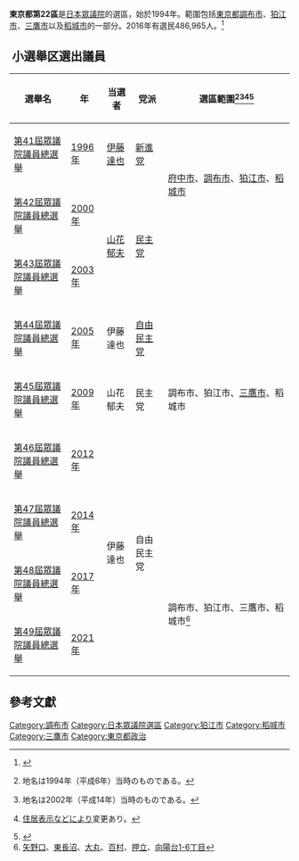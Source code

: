 {{expand language|ja}}
{{日本眾議院選舉區
|東京都第22區
|image=File:衆議院小選挙区 東京都2.svg}}
'''東京都第22區'''是[[日本|日本]][[日本眾議院|眾議院]]的選區，始於1994年。範圍包括[[東京都|東京都]][[調布市|調布市]]、[[狛江市|狛江市]]、[[三鷹市|三鷹市]]以及[[稻城市|稻城市]]的一部分。2016年有選民486,965人。<ref>{{Cite web |url=http://www.soumu.go.jp/senkyo/senkyo_s/data/index.html |title=日本總務省 |access-date=2010-01-08 |archive-date=2018-10-05 |archive-url=https://web.archive.org/web/20181005012504/http://www.soumu.go.jp/senkyo/senkyo_s/data/index.html |dead-url=no }}</ref>

== 小選舉区選出議員 ==
{| class="wikitable"
!選舉名
!年
!当選者
!党派
! style="width:45%" |選區範圍<ref>{{Cite web|title=衆議院トップページ  >立法情報  >制定法律情報  >第131回国会　制定法律の一覧  >法律第百四号（平六・一一・二五）|url=https://www.shugiin.go.jp/internet/itdb_housei.nsf/html/houritsu/13119941125104.htm|accessdate=2021年10月1日|date=平成6年11月25日|publisher=[[衆議院|衆議院]]|archive-date=2021年12月30日|archive-url=https://web.archive.org/web/20211230142539/https://www.shugiin.go.jp/internet/itdb_housei.nsf/html/houritsu/13119941125104.htm|dead-url=no}}地名は1994年（平成6年）当時のものである。</ref><ref>{{Cite web|title=衆議院トップページ  >立法情報  >制定法律情報  >第154回国会　制定法律の一覧  >公職選挙法の一部を改正する法律 法律第九十五号（平一四・七・三一）|url=https://www.shugiin.go.jp/internet/itdb_housei.nsf/html/housei/15420020731095.htm|accessdate=2021年10月1日|date=平成14年7月31日|publisher=[[衆議院|衆議院]]|archive-date=2022年2月22日|archive-url=https://web.archive.org/web/20220222172059/https://www.shugiin.go.jp/internet/itdb_housei.nsf/html/housei/15420020731095.htm|dead-url=no}}地名は2002年（平成14年）当時のものである。</ref><ref>{{Cite web|title=衆議院トップページ  >立法情報  >制定法律情報  >第193回国会　制定法律の一覧  >衆議院議員選挙区画定審議会設置法及び公職選挙法の一部を改正する法律の一部を改正する法律 法律第五十八号（平二九・六・一六）|url=https://www.shugiin.go.jp/internet/itdb_housei.nsf/html/housei/19320170616058.htm|accessdate=2021年10月1日|date=平成29年6月16日|publisher=[[衆議院|衆議院]]|archive-date=2021年9月30日|archive-url=https://web.archive.org/web/20210930074237/https://www.shugiin.go.jp/internet/itdb_housei.nsf/html/housei/19320170616058.htm|dead-url=no}}[[住居表示|住居表示]]などにより変更あり。</ref><ref>{{Cite web|title=東京都|url=https://www.soumu.go.jp/main_content/000240052.pdf|accessdate=2021-10-01|publisher=[[総務省|総務省]]|archive-date=2021-10-29|archive-url=https://web.archive.org/web/20211029054751/https://www.soumu.go.jp/main_content/000240052.pdf|dead-url=no}}</ref>
|-
|[[第41屆日本眾議院議員總選舉|第41屆眾議院議員總選舉]]
|[[1996年|1996年]]
|[[伊藤達也|伊藤達也]]
|[[新進黨|新進党]]
| rowspan="2" |[[府中市_(東京都)|府中市]]、[[調布市|調布市]]、[[狛江市|狛江市]]、[[稻城市|稻城市]]
|-
|[[第42屆日本眾議院議員總選舉|第42屆眾議院議員總選舉]]
|[[2000年|2000年]]
| rowspan="2" |[[山花郁夫|山花郁夫]]
| rowspan="2" |[[民主党_(1998年)|民主党]]
|-
|[[第43屆日本眾議院議員總選舉|第43屆眾議院議員總選舉]]
|[[2003年|2003年]]
| rowspan="5" |調布市、狛江市、[[三鷹市|三鷹市]]、稻城市
|-
|[[第44屆日本眾議院議員總選舉|第44屆眾議院議員總選舉]]
|[[2005年|2005年]]
|伊藤達也
|[[自由民主党_(日本)|自由民主党]]
|-
|[[第45屆日本眾議院議員總選舉|第45屆眾議院議員總選舉]]
|[[2009年|2009年]]
|山花郁夫
|民主党
|-
|[[第46屆日本眾議院議員總選舉|第46屆眾議院議員總選舉]]
|[[2012年|2012年]]
| rowspan="4" |伊藤達也
| rowspan="4" |自由民主党
|-
|[[第47屆日本眾議院議員總選舉|第47屆眾議院議員總選舉]]
|[[2014年|2014年]]
|-
|[[第48屆日本眾議院議員總選舉|第48屆眾議院議員總選舉]]
|[[2017年|2017年]]
| rowspan="2" |調布市、狛江市、三鷹市、稻城市<ref group="注">[[矢野口_(稻城市)|矢野口]]、[[東長沼|東長沼]]、[[大丸_(稻城市)|大丸]]、[[百村|百村]]、[[押立|押立]]、[[向陽台_(稻城市)|向陽台1-6丁目]]</ref>
|-
|[[第49屆日本眾議院議員總選舉|第49屆眾議院議員總選舉]]
|[[2021年|2021年]]
|}

==參考文獻==
<div class="references-small">
<references />
</div>
<references group="注"/>
{{日本眾議院小選舉區一覽}}

[[Category:調布市|Category:調布市]]
[[Category:日本眾議院選區|Category:日本眾議院選區]]
[[Category:狛江市|Category:狛江市]]
[[Category:稻城市|Category:稻城市]]
[[Category:三鷹市|Category:三鷹市]]
[[Category:東京都政治|Category:東京都政治]]